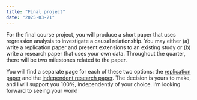 ```yaml
---
title: "Final project"
date: "2025-03-21"
---
```


For the final course project, you will produce a short paper that uses regression analysis to investigate a causal relationship. You may either (a) write a replication paper and present extensions to an existing study or (b) write a research paper that uses your own data. Throughout the quarter, there will be two milestones related to the paper. 

You will find a separate page for each of these two options: the [replication paper](/assignment/replication.qmd) and the [independent research paper](/assignment/paper.qmd). The decision is yours to make, and I will support you 100%, independently of your choice. I'm looking forward to seeing your work!  
